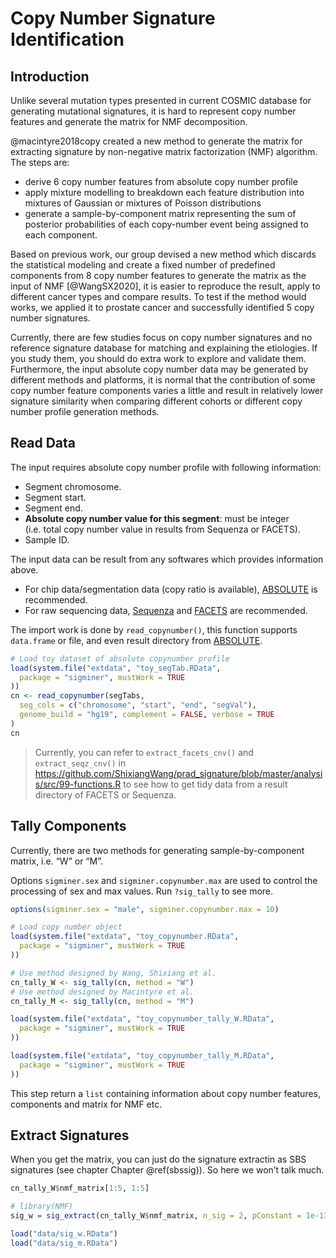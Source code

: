 # Copy Number Signature Identification {#cnsig}

## Introduction 

Unlike several mutation types presented in current COSMIC database for generating mutational signatures, it is hard to represent copy number features and generate the matrix for NMF decomposition.

@macintyre2018copy created a new method to generate the matrix for extracting signature by non-negative matrix factorization (NMF) algorithm. The steps are:

- derive 6 copy number features from absolute copy number profile
- apply mixture modelling to breakdown each feature distribution into mixtures of Gaussian or mixtures of Poisson distributions
- generate a sample-by-component matrix representing the sum of posterior probabilities of each copy-number event being assigned to each component.

Based on previous work, our group devised a new method which discards the statistical modeling and create a fixed number of predefined components from 8 copy number features to generate the matrix as the input of NMF [@WangSX2020],
it is easier to reproduce the result, apply to different cancer types and compare results.
To test if the method would works, we applied it to prostate cancer and successfully identified 5 copy number signatures.

Currently, there are few studies focus on copy number signatures and no reference signature database for matching and explaining the etiologies. If you study them, you should do extra work to explore and validate them. Furthermore, the input absolute copy number data may be generated by different methods and platforms, it is normal that the contribution of some copy number feature components varies a little and result in relatively lower signature similarity when comparing different cohorts or different copy number profile generation methods.

## Read Data 

The input requires absolute copy number profile with following information:

- Segment chromosome.
- Segment start.
- Segment end.
- **Absolute copy number value for this segment**: must be integer (i.e. total copy number value in results from Sequenza or FACETS).
- Sample ID.

The input data can be result from any softwares which provides information above.

- For chip data/segmentation data (copy ratio is available), [ABSOLUTE](https://software.broadinstitute.org/cancer/cga/absolute) is recommended.
- For raw sequencing data, [Sequenza](https://cran.r-project.org/web/packages/sequenza/index.html) and [FACETS](https://github.com/mskcc/facets) are recommended.

The import work is done by `read_copynumber()`, this function supports `data.frame` or file, and even result directory from [ABSOLUTE](https://software.broadinstitute.org/cancer/cga/absolute).


```r
# Load toy dataset of absolute copynumber profile
load(system.file("extdata", "toy_segTab.RData",
  package = "sigminer", mustWork = TRUE
))
cn <- read_copynumber(segTabs,
  seg_cols = c("chromosome", "start", "end", "segVal"),
  genome_build = "hg19", complement = FALSE, verbose = TRUE
)
cn
```

> Currently, you can refer to `extract_facets_cnv()` and `extract_seqz_cnv()` in <https://github.com/ShixiangWang/prad_signature/blob/master/analysis/src/99-functions.R> to
> see how to get tidy data from a result directory of FACETS or Sequenza.

## Tally Components 

Currently, there are two methods for generating sample-by-component matrix, i.e. "W" or "M".

Options `sigminer.sex` and `sigminer.copynumber.max` are used to control the processing of sex and max values. Run `?sig_tally` to see more.

```r
options(sigminer.sex = "male", sigminer.copynumber.max = 10)

# Load copy number object
load(system.file("extdata", "toy_copynumber.RData",
  package = "sigminer", mustWork = TRUE
))

# Use method designed by Wang, Shixiang et al.
cn_tally_W <- sig_tally(cn, method = "W")
# Use method designed by Macintyre et al.
cn_tally_M <- sig_tally(cn, method = "M")
```


```r
load(system.file("extdata", "toy_copynumber_tally_W.RData",
  package = "sigminer", mustWork = TRUE
))

load(system.file("extdata", "toy_copynumber_tally_M.RData",
  package = "sigminer", mustWork = TRUE
))
```


This step return a `list` containing information about copy number features, components and matrix for NMF etc.

## Extract Signatures 


When you get the matrix, you can just do the signature extractin as SBS signatures (see chapter Chapter \@ref(sbssig)). So here we won't talk much.

```r
cn_tally_W$nmf_matrix[1:5, 1:5]
```



```r
# library(NMF)
sig_w = sig_extract(cn_tally_W$nmf_matrix, n_sig = 2, pConstant = 1e-13)
```


```r
load("data/sig_w.RData")
load("data/sig_m.RData")
```




